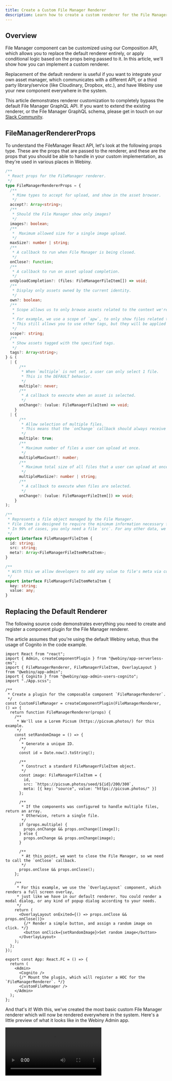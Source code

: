 ```yaml
---
title: Create a Custom File Manager Renderer
description: Learn how to create a custom renderer for the File Manager component
---
```



## Overview

File Manager component can be customized using our Composition API, which allows you to replace the default renderer entirely, or apply conditional logic based on the props being passed to it. In this article, we'll show how you can implement a custom renderer.

Replacement of the default renderer is useful if you want to integrate your own asset manager, which communicates with a different API, or a third party library/service (like Cloudinary, Dropbox, etc.), and have Webiny use your new component everywhere in the system.

<Alert type="info" title="Important">

This article demonstrates renderer customization to completely bypass the default File Manager GraphQL API. If you want to extend the existing renderer, or the File Manager GraphQL schema, please get in touch on our [Slack Community](https://www.webiny.com/slack).

</Alert>

## FileManagerRendererProps

To understand the FileManager React API, let's look at the following props type. These are the props that are passed to the renderer, and these are the props that you should be able to handle in your custom implementation, as they're used in various places in Webiny.

```ts
/**
 * React props for the FileManager renderer.
 */
type FileManagerRendererProps = {
  /**
   * Mime types to accept for upload, and show in the asset browser.
   */
  accept?: Array<string>;
  /**
   * Should the File Manager show only images?
   */
  images?: boolean;
  /**
   *  Maximum allowed size for a single image upload.
   */
  maxSize?: number | string;
  /**
   * A callback to run when File Manager is being closed.
   */
  onClose?: Function;
  /**
   * A callback to run on asset upload completion.
   */
  onUploadCompletion?: (files: FileManagerFileItem[]) => void;
  /**
   * Display only assets owned by the current identity.
   */
  own?: boolean;
  /**
   * Scope allows us to only browse assets related to the context we're in.
   *
   * For example, we use a scope of `apw`, to only show files related to the APW (Advanced Publishing Workflow) app.
   * This still allows you to use other tags, but they will be applied on top of the scope tag.
   */
  scope?: string;
  /**
   * Show assets tagged with the specified tags.
   */
  tags?: Array<string>;
} & (
  | {
      /**
       * When `multiple` is not set, a user can only select 1 file.
       * This is the DEFAULT behavior.
       */
      multiple?: never;
      /**
       * A callback to execute when an asset is selected.
       */
      onChange?: (value: FileManagerFileItem) => void;
    }
  | {
      /**
       * Allow selection of multiple files.
       * This means that the `onChange` callback should always receive an array of files.
       */
      multiple: true;
      /**
       * Maximum number of files a user can upload at once.
       */
      multipleMaxCount?: number;
      /**
       * Maximum total size of all files that a user can upload at once.
       */
      multipleMaxSize?: number | string;
      /**
       * A callback to execute when files are selected.
       */
      onChange?: (value: FileManagerFileItem[]) => void;
    }
);

/**
 * Represents a file object managed by the File Manager.
 * File item is designed to require the minimum information necessary for all the Webiny apps to operate.
 * In 99% of cases, you only need a file `src`. For any other data, we use the `meta` array of objects.
 */
export interface FileManagerFileItem {
  id: string;
  src: string;
  meta?: Array<FileManagerFileItemMetaItem>;
}

/**
 * With this we allow developers to add any value to file's meta via component composition, thus the `value: any`.
 */
export interface FileManagerFileItemMetaItem {
  key: string;
  value: any;
}
```

## Replacing the Default Renderer

The following source code demonstrates everything you need to create and register a component plugin for the File Manager renderer.

The article assumes that you're using the default Webiny setup, thus the usage of Cognito in the code example.

```tsx apps/admin/src/App.tsx
import React from "react";
import { Admin, createComponentPlugin } from "@webiny/app-serverless-cms";
import { FileManagerRenderer, FileManagerFileItem, OverlayLayout } from "@webiny/app-admin";
import { Cognito } from "@webiny/app-admin-users-cognito";
import "./App.scss";

/**
 * Create a plugin for the composable component `FileManagerRenderer`.
 */
const CustomFileManager = createComponentPlugin(FileManagerRenderer, () => {
  return function FileManagerRenderer(props) {
    /**
     * We'll use a Lorem Picsum (https://picsum.photos/) for this example.
     */
    const setRandomImage = () => {
      /**
       * Generate a unique ID.
       */
      const id = Date.now().toString();

      /**
       * Construct a standard FileManagerFileItem object.
       */
      const image: FileManagerFileItem = {
        id,
        src: `https://picsum.photos/seed/${id}/200/300`,
        meta: [{ key: "source", value: "https://picsum.photos/" }]
      };

      /**
       * If the components was configured to handle multiple files, return an array.
       * Otherwise, return a single file.
       */
      if (props.multiple) {
        props.onChange && props.onChange([image]);
      } else {
        props.onChange && props.onChange(image);
      }

      /**
       * At this point, we want to close the File Manager, so we need to call the `onClose` callback.
       */
      props.onClose && props.onClose();
    };

    /**
     * For this example, we use the `OverlayLayout` component, which renders a full screen overlay,
     * just like we have in our default renderer. You could render a modal dialog, or any kind of popup dialog according to your needs.
     */
    return (
      <OverlayLayout onExited={() => props.onClose && props.onClose()}>
        {/* Render a simple button, and assign a random image on click. */}
        <button onClick={setRandomImage}>Set random image</button>
      </OverlayLayout>
    );
  };
});

export const App: React.FC = () => {
  return (
    <Admin>
      <Cognito />
      {/* Mount the plugin, which will register a HOC for the `FileManagerRenderer`. */}
      <CustomFileManager />
    </Admin>
  );
};
```

And that's it! With this, we've created the most basic custom File Manager renderer which will now be rendered everywhere in the system. Here's a little preview of what it looks like in the Webiny Admin app.

<Video src={customFmRenderer} />

And if we inspect the form state, we'll find our image data exactly as we specified in our custom renderer:

<Image src={accountFormState} title="Image from the custom renderer" />

Notice how we don't have our `meta` array present in the state. That's because the view in the video uses a `<SingleImageUpload/>` component which, by default, ignores the `meta` returned from the File Manager.
If this was a simple `FileManager` component, form state would look like this:

<Image src={accountFormStateWithMeta} title="Image from the custom renderer with meta" />

## Conclusion

We've covered how to override the default File Manager renderer and implement your custom logic of handling files. From here, you can continue upgrading this basic example and connect your React component to an external API or an asset management service. The only thing you need to follow is the component interface defined by the [FileManagerRendererProps](#file-manager-renderer-props) type.
